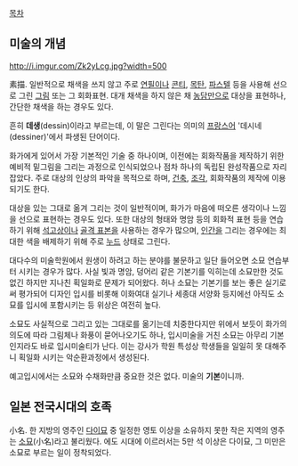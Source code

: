[[목차]]

== 미술의 개념 ==
http://i.imgur.com/Zk2yLcg.jpg?width=500

素描. 일반적으로 채색을 쓰지 않고 주로 [[연필]]이나 [[콘티]], [[숯|목탄]], [[파스텔]] 등을 사용해 선으로 그린 [[그림]] 또는 그 회화표현. 대개 채색을 하지 않은 채 [[농담]]만으로 대상을 표현하나, 간단한 채색을 하는 경우도 있다.

흔히 '''데생'''(dessin)이라고 부르는데, 이 말은 그린다는 의미의 [[프랑스어]] '데시네(dessiner)'에서 파생된 단어이다.

화가에게 있어서 가장 기본적인 기술 중 하나이며, 이전에는 회화작품을 제작하기 위한 예비적 밑그림을 그리는 과정으로 인식되었으나 점차 하나의 독립된 완성작품으로 자리잡았다. 주로 대상의 인상의 파악을 목적으로 하며, [[건축]], [[조각]], 회화작품의 제작에 이용되기도 한다.

대상을 있는 그대로 옮겨 그리는 것이 일반적이며, 화가가 마음에 떠오른 생각이나 느낌을 선으로 표현하는 경우도 있다. 또한 대상의 형태와 명암 등의 회화적 표현 등을 연습하기 위해 [[석고상]]이나 [[골격 표본]]을 사용하는 경우가 많으며, [[인간]]을 그리는 경우에는 최대한 색을 배제하기 위해 주로 [[누드]] 상태로 그린다.

대다수의 미술학원에서 원생이 하려고 하는 분야를 불문하고 일단 들어오면 소묘 연습부터 시키는 경우가 많다. 사실 빛과 명암, 덩어리 같은 기본기를 익히는데 소묘만한 것도 없긴 하지만 지나친 획일화로 문제가 되어왔다. 허나 소묘는 기본기를 보는 좋은 실기로써 평가되어 디자인 입시를 비롯해 이화여대 실기나 세종대 서양화 등지에선 아직도 소묘를 입시에 포함시키는 등 위상은 여전히 높다.

소묘도 사실적으로 그리고 있는 그대로를 옮기는데 치중한다지만 위에서 보듯이 화가의 의도에 따라 그림체나 화풍이 묻어나오기도 하나, 입시미술을 거친 소묘는 아무리 기본인지라도 바로 입시미술티가 난다. 이는 강사가 학원 특성상 학생들을 일일히 못 대해주니 획일화 시키는 악순환과정에서 생성된다.

예고입시에서는 소묘와 수채화만큼 중요한 것은 없다. 미술의 '''기본'''이니까.

== 일본 전국시대의 호족 ==
小名. 한 지방의 영주인 [[다이묘]] 중 일정한 영토 이상을 소유하지 못한 작은 지역의 영주는 [[소묘]](小名)라고 불리웠다. 에도 시대에 이르러서는 5만 석 이상은 다이묘, 그 미만은 소묘로 부르는 일이 정착되었다.
